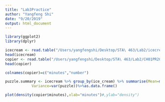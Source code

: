 ```yaml
---
title: "Lab3Practice"
author: "Yangfeng Shi"
date: "9/20/2019"
output: html_document
---
```


```r
library(ggplot2)
library(dplyr)
```

```r
icecream <- read.table("/Users/yangfengshi/Desktop/STA\ 463/Lab2/icecream.txt")
head(icecream)
copier <- read.table("/Users/yangfengshi/Desktop/STA\ 463/Lab2/CH01PR20.txt")
head(copier)
```

```r
colnames(copier)=c("minutes","number")

puzzle.summary <- icecream %>% group_by(ice_cream) %>% summarise(Mean=mean(puzzle),
            Variance=var(puzzle))%>%as.data.frame()
```

```r
plot(density(copier$minutes),xlab="minutes")#,ylab="density")
```

